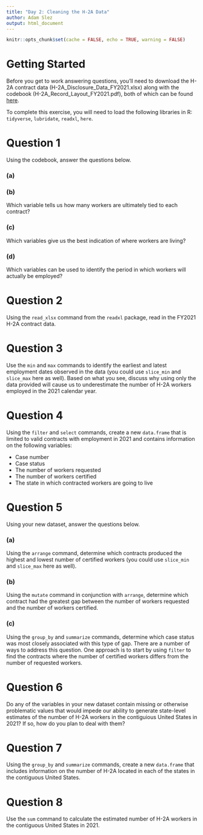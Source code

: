 ```yaml
---
title: "Day 2: Cleaning the H-2A Data"
author: Adam Slez
output: html_document
---
```


```r
knitr::opts_chunk$set(cache = FALSE, echo = TRUE, warning = FALSE)
```

# Getting Started

Before you get to work answering questions, you'll need to download the H-2A contract data (H-2A_Disclosure_Data_FY2021.xlsx) along with the codebook (H-2A_Record_Layout_FY2021.pdf), both of which can be found [here](https://www.dol.gov/agencies/eta/foreign-labor/performance).

To complete this exercise, you will need to load the following libraries in R: `tidyverse`, `lubridate`, `readxl`, `here`.

# Question 1

Using the codebook, answer the questions below.

### (a)

### (b)

Which variable tells us how many workers are ultimately tied to each contract?

### (c)

Which variables give us the best indication of where workers are living?

### (d) 

Which variables can be used to identify the period in which workers will actually be employed?

# Question 2

Using the `read_xlsx` command from the `readxl` package, read in the FY2021 H-2A contract data.

# Question 3

Use the `min` and `max` commands to identify the earliest and latest employment dates observed in the data (you could use `slice_min` and `slice_max` here as well). Based on what you see, discuss why using only the data provided will cause us to underestimate the number of H-2A workers employed in the 2021 calendar year.

# Question 4

Using the `filter` and `select` commands, create a new `data.frame` that is limited to valid contracts with employment in 2021 and contains information on the following variables:

* Case number
* Case status
* The number of workers requested
* The number of workers certified
* The state in which contracted workers are going to live

# Question 5

Using your new dataset, answer the questions below.

### (a)

Using the `arrange` command, determine which contracts produced the highest and lowest number of certified workers (you could use `slice_min` and `slice_max` here as well).

### (b) 

Using the `mutate` command in conjunction with `arrange`, determine which contract had the greatest gap between the number of workers requested and the number of workers certified.

### (c)

Using the `group_by` and `summarize` commands, determine which case status was most closely associated with this type of gap. There are a number of ways to address this question. One approach is to start by using `filter` to find the contracts where the number of certified workers differs from the number of requested workers.

# Question 6

Do any of the variables in your new dataset contain missing or otherwise problematic values that would impede our ability to generate state-level estimates of the number of H-2A workers in the contiguious United States in 2021? If so, how do you plan to deal with them?

# Question 7

Using the `group_by` and `summarize` commands, create a new `data.frame` that includes information on the number of H-2A located in each of the states in the contiguous United States.

# Question 8

Use the `sum` command to calculate the estimated number of H-2A workers in the contiguous United States in 2021.

